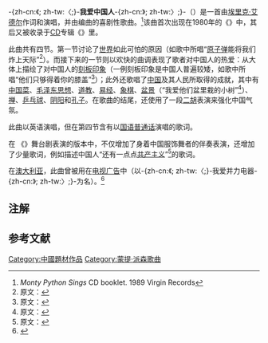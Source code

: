 {{noteTA
|1=zh-cn:蒙提·派森; zh-tw:蒙提·派森; zh-hk:踎低噴飯;
|2=zh-cn:埃里克·艾德尔; zh-tw:艾瑞克·愛都;
|3=zh-cn:艾德尔; zh-tw:愛都;
}}
-{zh-cn:《; zh-tw:〈;}-'''我爱中国人'''-{zh-cn:》; zh-tw:〉;}-（{{lang-en|"I Like Chinese"}}）是一首由[[埃里克·艾德尔|埃里克·艾德尔]]作词和演唱，并由{{link-en|约翰·杜普瑞兹|John Du Prez}}编曲的喜剧性歌曲。<ref>''Monty Python Sings'' CD booklet. 1989 Virgin Records</ref>该曲首次出现在1980年的《{{link-en|蒙提·派森的合同义务专辑|Monty Python's Contractual Obligation Album}}》中，其后又被收录于</span>[[CD|CD]]专辑《{{link-en|蒙提·派森歌曲|Monty Python Sings}}》里。

此曲共有四节。第一节讨论了[[世界|世界]]如此可怕的原因（如歌中所唱“[[核武器|原子弹]]能将我们炸上天际”<ref group="註">原文：{{lang|en|“nuclear bombs that can blow us all sky high”.}}</ref>）。而接下来的一节则以欢快的曲调表现了歌者对中国人的热爱：从大体上描绘了对中国人的[[刻板印象|刻板印象]]（一例刻板印象是中国人普遍较矮，如歌中所唱“他们只够得着你的膝盖”<ref group="註">原文：{{lang|en|“They only come up to your knees”.}}</ref>）；此外还歌唱了[[中华人民共和国|中国]]及其人民所取得的成就，其中有[[中国菜|中国菜]]、[[毛泽东思想|毛泽东思想]]、[[道教|道教]]、[[易经|易经]]、[[象棋|象棋]]、[[盆景|盆景]]（“我爱他们盆里栽的小树”<ref group="註">原文：{{lang|en|“I like their tiny little trees”.}}</ref>）、[[禅宗|禅]]、[[乒乓球|乒乓球]]、[[阴阳|阴阳]]和[[孔子|孔子]]。在歌曲的结尾，还使用了一段[[二胡|二胡]]表演来强化中国气氛。

此曲以英语演唱，但在第四节含有以[[現代標準漢語|国语普通话]]演唱的歌词。

在 《{{link-en|蒙提·派森现场秀（大部分是）|Monty Python Live (Mostly) }}》舞台剧表演的版本中，不仅增加了身着中国服饰舞者的伴奏表演，还增加了少量歌词，例如描述中国人“还有一点点[[共产主义|共产主义]]”<ref group="註">原文：{{lang|en|“still a little communese”.}}</ref>的歌词。

在[[澳大利亚|澳大利亚]]，此曲曾被{{link-en|并力电器|Bing Lee}}用在[[電視廣告|电视广告]]中（以-{zh-cn:《; zh-tw:〈;}-我爱并力电器-{zh-cn:》; zh-tw:〉;}-为名）。<ref>{{Cite news|url = http://www.smh.com.au/news/national/the-lee-who-put-the-ping-in-bing-dies-aged-75/2007/12/21/1198175341953.html|title = "The Lee who put the ping in Bing dies aged 75"|work = [[The_Sydney_Morning_Herald|The Sydney Morning Herald]]|accessdate = 2008-01-12|date = 2007-12-22|archive-date = 2017-09-11|archive-url = https://web.archive.org/web/20170911001614/http://www.smh.com.au/news/national/the-lee-who-put-the-ping-in-bing-dies-aged-75/2007/12/21/1198175341953.html}}</ref>

== 注解 ==
{{reflist|group=註}}

== 参考文献 ==
{{Reflist}}

[[Category:中國題材作品|Category:中國題材作品]]
[[Category:蒙提·派森歌曲|Category:蒙提·派森歌曲]]